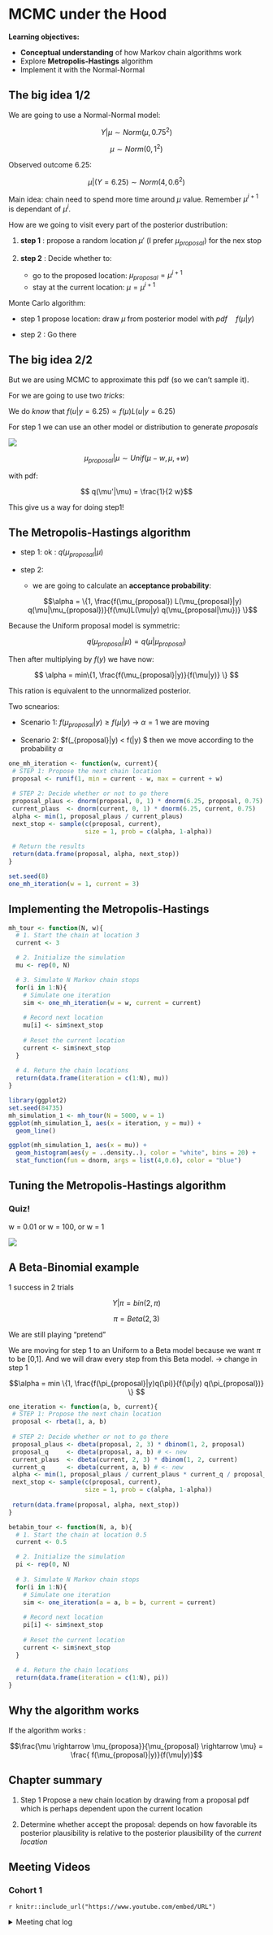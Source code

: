 # MCMC under the Hood

**Learning objectives:**

- **Conceptual understanding** of how Markov chain algorithms work  
- Explore **Metropolis-Hastings** algorithm
- Implement it with the Normal-Normal  

## The big idea 1/2

We are going to use a Normal-Normal model: 

$$ Y|\mu \sim Norm(\mu, 0.75^2)$$

$$ \mu \sim Norm(0, 1^2) $$ 

Observed outcome 6.25:

$$ \mu|(Y = 6.25) \sim Norm(4, 0.6^2)$$

Main idea: chain need to spend more time around $\mu$ value. Remember $\mu^{i+1}$ is dependant of $\mu^{i}$.

How are we going to visit every part of the posterior dustribution: 

1. **step 1** : propose a random location $\mu'$ (I prefer $\mu_{proposal}$) for the nex stop 

2. **step 2** : Decide whether to:   
    * go to the proposed location:  $\mu_{proposal} = \mu^{i+1}$ 
    * stay at the current location: $\mu = \mu^{i+1}$

Monte Carlo algorithm: 

- step 1 propose location: draw $\mu$ from posterior model with $pdf \quad f(\mu|y)$ 

- step 2 : Go there

## The big idea 2/2

But we are using MCMC to approximate this pdf (so we can't sample it). 

For we are going to use two *tricks*: 

We do *know* that $f(u|y = 6.25) \propto f(\mu)L(u|y = 6.25)$

For step 1 we can use an other model or distribution to generate *proposals*

![](image/uniform_model_andpropt.png)

$$ \mu_{proposal}|\mu \sim Unif(\mu - w, \mu, + w)   $$

with pdf: 

$$ q(\mu'|\mu) = \frac{1}{2 w}$$

This give us a way for doing step1!

## The Metropolis-Hastings algorithm

* step 1: ok : $q(\mu_{proposal}|\mu)$

* step 2: 
    - we are going to calculate an **acceptance probability**:
    
    $$\alpha = \{1, \frac{f(\mu_{proposal}) L(\mu_{proposal}|y) q(\mu|\mu_{proposal})}{f(\mu)L(\mu|y) q(\mu_{proposal|\mu})} \}$$

Because the Uniform proposal model is symmetric:

$$ q(\mu_{proposal}|\mu) = q(\mu|\mu_{proposal})$$

Then after multiplying by $f(y)$ we have now: 

$$ \alpha = min\{1, \frac{f(\mu_{proposal}|y)}{f(\mu|y)} \} $$ 

This ration is equivalent to the unnormalized posterior. 

Two scnearios: 

- Scenario 1:  $f(\mu_{proposal}|y) \geq f(\mu|y)$ -> $\alpha = 1$ we are moving 

- Scenario 2: $f(\mu_{proposal}|y) < f(\mu|y) $ then we move according to the probability $\alpha$ 

```r
one_mh_iteration <- function(w, current){
 # STEP 1: Propose the next chain location
 proposal <- runif(1, min = current - w, max = current + w)
  
 # STEP 2: Decide whether or not to go there
 proposal_plaus <- dnorm(proposal, 0, 1) * dnorm(6.25, proposal, 0.75)
 current_plaus  <- dnorm(current, 0, 1) * dnorm(6.25, current, 0.75)
 alpha <- min(1, proposal_plaus / current_plaus)
 next_stop <- sample(c(proposal, current), 
                     size = 1, prob = c(alpha, 1-alpha))
  
 # Return the results
 return(data.frame(proposal, alpha, next_stop))
}

set.seed(8)
one_mh_iteration(w = 1, current = 3)
```

## Implementing the Metropolis-Hastings 

```r
mh_tour <- function(N, w){
  # 1. Start the chain at location 3
  current <- 3

  # 2. Initialize the simulation
  mu <- rep(0, N)

  # 3. Simulate N Markov chain stops
  for(i in 1:N){    
    # Simulate one iteration
    sim <- one_mh_iteration(w = w, current = current)
    
    # Record next location
    mu[i] <- sim$next_stop
    
    # Reset the current location
    current <- sim$next_stop
  }
  
  # 4. Return the chain locations
  return(data.frame(iteration = c(1:N), mu))
}
```


```r
library(ggplot2)
set.seed(84735)
mh_simulation_1 <- mh_tour(N = 5000, w = 1)
ggplot(mh_simulation_1, aes(x = iteration, y = mu)) + 
  geom_line()

ggplot(mh_simulation_1, aes(x = mu)) + 
  geom_histogram(aes(y = ..density..), color = "white", bins = 20) + 
  stat_function(fun = dnorm, args = list(4,0.6), color = "blue")
```
## Tuning the Metropolis-Hastings algorithm

### Quiz! 

w = 0.01 or w = 100, or w = 1

![](image/various_w.png)

## A Beta-Binomial example

1 success in 2 trials

$$ Y|\pi = bin(2, \pi) $$

$$ \pi = Beta(2,3) $$

We are still playing "pretend"

We are moving for step 1 to an Uniform to a Beta model because we want $\pi$ to be [0,1]. And we will draw every step from this Beta model. -> change in step 1

$$\alpha = min \{1, \frac{f(\pi_{proposal}|y)q(\pi)}{f(\pi|y) q(\pi_{proposal})} \} $$ 

```r
one_iteration <- function(a, b, current){
 # STEP 1: Propose the next chain location
 proposal <- rbeta(1, a, b)
  
 # STEP 2: Decide whether or not to go there
 proposal_plaus <- dbeta(proposal, 2, 3) * dbinom(1, 2, proposal)
 proposal_q     <- dbeta(proposal, a, b) # <- new
 current_plaus  <- dbeta(current, 2, 3) * dbinom(1, 2, current)
 current_q      <- dbeta(current, a, b) # <- new
 alpha <- min(1, proposal_plaus / current_plaus * current_q / proposal_q)
 next_stop <- sample(c(proposal, current), 
                     size = 1, prob = c(alpha, 1-alpha))
  
 return(data.frame(proposal, alpha, next_stop))
}

```


```r
betabin_tour <- function(N, a, b){
  # 1. Start the chain at location 0.5
  current <- 0.5

  # 2. Initialize the simulation
  pi <- rep(0, N)
  
  # 3. Simulate N Markov chain stops
  for(i in 1:N){    
    # Simulate one iteration
    sim <- one_iteration(a = a, b = b, current = current)
    
    # Record next location
    pi[i] <- sim$next_stop
    
    # Reset the current location
    current <- sim$next_stop
  }
  
  # 4. Return the chain locations
  return(data.frame(iteration = c(1:N), pi))
}
```

## Why the algorithm works 

If the algorithm works : 

$$\frac{\mu \rightarrow \mu_{proposa}}{\mu_{proposal} \rightarrow \mu} = \frac{ f(\mu_{proposal}|y)}{f(\mu|y)}$$

## Chapter summary 

1. Step 1 Propose a new chain location by drawing from a proposal pdf which is perhaps dependent upon the current location

2. Determine whether accept the proposal: depends on how favorable its posterior plausibility is relative to the posterior plausibility of the *current location*


## Meeting Videos

### Cohort 1

`r knitr::include_url("https://www.youtube.com/embed/URL")`

<details>
<summary> Meeting chat log </summary>

```
LOG
```
</details>
